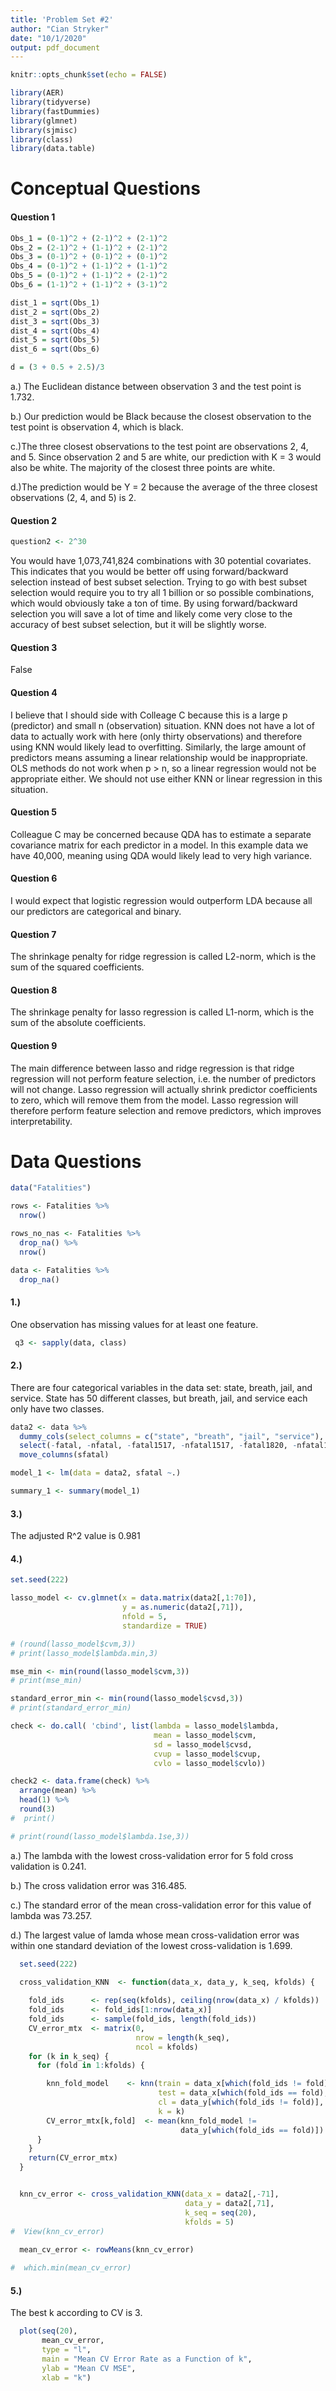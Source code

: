 ```yaml
---
title: 'Problem Set #2'
author: "Cian Stryker"
date: "10/1/2020"
output: pdf_document
---
```


```r
knitr::opts_chunk$set(echo = FALSE)

library(AER)
library(tidyverse)
library(fastDummies)
library(glmnet)
library(sjmisc)
library(class)
library(data.table)

```

# Conceptual Questions


#### Question 1

\hfill\break

```r
Obs_1 = (0-1)^2 + (2-1)^2 + (2-1)^2
Obs_2 = (2-1)^2 + (1-1)^2 + (2-1)^2  
Obs_3 = (0-1)^2 + (0-1)^2 + (0-1)^2 
Obs_4 = (0-1)^2 + (1-1)^2 + (1-1)^2
Obs_5 = (0-1)^2 + (1-1)^2 + (2-1)^2 
Obs_6 = (1-1)^2 + (1-1)^2 + (3-1)^2 

dist_1 = sqrt(Obs_1)
dist_2 = sqrt(Obs_2)
dist_3 = sqrt(Obs_3)
dist_4 = sqrt(Obs_4)
dist_5 = sqrt(Obs_5)
dist_6 = sqrt(Obs_6)

d = (3 + 0.5 + 2.5)/3
```

a.) The Euclidean distance between observation 3 and the test point is 1.732. 


b.) Our prediction would be Black because the closest observation to the test point is observation 4, which is black. 



c.)The three closest observations to the test point are observations 2, 4, and 5. Since observation 2 and 5 are white, our prediction with K = 3 would also be white. The majority of the closest three points are white. 


d.)The prediction would be Y = 2 because the average of the three closest observations (2, 4, and 5) is 2. 




#### Question 2

\hfill\break

```r
question2 <- 2^30
```

You would have 1,073,741,824 combinations with 30 potential covariates. This indicates that you would be better off using forward/backward selection instead of best subset selection. Trying to go with best subset selection would require you to try all 1 billion or so possible combinations, which would obviously take a ton of time. By using forward/backward selection you will save a lot of time and likely come very close to the accuracy of best subset selection, but it will be slightly worse. 

#### Question 3


False

#### Question 4


I believe that I should side with Colleage C because this is a large p (predictor) and small n (observation) situation. KNN does not have a lot of data to actually work with here (only thirty observations) and therefore using KNN would likely lead to overfitting. Similarly, the large amount of predictors means assuming a linear relationship would be inappropriate. OLS methods do not work when p > n, so a linear regression would not be appropriate either. We should not use either KNN or linear regression in this situation. 

#### Question 5


Colleague C may be concerned because QDA has to estimate a separate covariance matrix for each predictor in a model. In this example data we have 40,000, meaning using QDA would likely lead to very high variance. 

#### Question 6


I would expect that logistic regression would outperform LDA because all our predictors are categorical and binary.  

#### Question 7


The shrinkage penalty for ridge regression is called L2-norm, which is the sum of the squared coefficients. 

#### Question 8


The shrinkage penalty for lasso regression is called L1-norm, which is the sum of the absolute coefficients. 

#### Question 9


The main difference between lasso and ridge regression is that ridge regression will not perform feature selection, i.e. the number of predictors will not change. Lasso regression will actually shrink predictor coefficients to zero, which will remove them from the model. Lasso regression will therefore perform feature selection and remove predictors, which improves interpretability. 

\hfill\break


# Data Questions


```r

data("Fatalities")

rows <- Fatalities %>%
  nrow()

rows_no_nas <- Fatalities %>%
  drop_na() %>%
  nrow()

data <- Fatalities %>%
  drop_na()

```

#### 1.) 
One observation has missing values for at least one feature. 

```r

 q3 <- sapply(data, class)

```

#### 2.) 
There are four categorical variables in the data set: state, breath, jail, and service. State has 50 different classes, but breath, jail, and service each only have two classes. 

```r

data2 <- data %>%
  dummy_cols(select_columns = c("state", "breath", "jail", "service"), remove_selected_columns = TRUE, remove_first_dummy = TRUE) %>%
  select(-fatal, -nfatal, -fatal1517, -nfatal1517, -fatal1820, -nfatal1820, -fatal2124, -nfatal2124, -afatal) %>%
  move_columns(sfatal)

model_1 <- lm(data = data2, sfatal ~.)

summary_1 <- summary(model_1)

```

#### 3.) 
The adjusted R^2 value is 0.981

#### 4.) 

\hfill\break


```r

set.seed(222)

lasso_model <- cv.glmnet(x = data.matrix(data2[,1:70]),
                         y = as.numeric(data2[,71]),
                         nfold = 5,
                         standardize = TRUE)

# (round(lasso_model$cvm,3)) 
# print(lasso_model$lambda.min,3)

mse_min <- min(round(lasso_model$cvm,3))
# print(mse_min)

standard_error_min <- min(round(lasso_model$cvsd,3))
# print(standard_error_min)

check <- do.call( 'cbind', list(lambda = lasso_model$lambda,
                                mean = lasso_model$cvm,
                                sd = lasso_model$cvsd,
                                cvup = lasso_model$cvup,
                                cvlo = lasso_model$cvlo)) 

check2 <- data.frame(check) %>%
  arrange(mean) %>%
  head(1) %>%
  round(3)
#  print()

# print(round(lasso_model$lambda.1se,3))

```

  a.) The lambda with the lowest cross-validation error for 5 fold cross validation is 0.241.
  
  b.) The cross validation error was 316.485.
  
  c.) The standard error of the mean cross-validation error for this value of lambda was 73.257.
  
  d.) The largest value of lamda whose mean cross-validation error was within one standard deviation of the lowest cross-validation is 1.699. 



```r

  set.seed(222)

  cross_validation_KNN  <- function(data_x, data_y, k_seq, kfolds) {
    
    fold_ids      <- rep(seq(kfolds), ceiling(nrow(data_x) / kfolds))
    fold_ids      <- fold_ids[1:nrow(data_x)]
    fold_ids      <- sample(fold_ids, length(fold_ids))
    CV_error_mtx  <- matrix(0, 
                            nrow = length(k_seq), 
                            ncol = kfolds)
    for (k in k_seq) {
      for (fold in 1:kfolds) {

        knn_fold_model    <- knn(train = data_x[which(fold_ids != fold),],
                                 test = data_x[which(fold_ids == fold),],
                                 cl = data_y[which(fold_ids != fold)],
                                 k = k)
        CV_error_mtx[k,fold]  <- mean(knn_fold_model !=
                                      data_y[which(fold_ids == fold)])
      }
    }
    return(CV_error_mtx)
  }


  knn_cv_error <- cross_validation_KNN(data_x = data2[,-71],
                                       data_y = data2[,71],
                                       k_seq = seq(20),
                                       kfolds = 5)
#  View(knn_cv_error)
  
  mean_cv_error <- rowMeans(knn_cv_error)

#  which.min(mean_cv_error)

```
#### 5.) 
The best k according to CV is 3. 

```r

  plot(seq(20),
       mean_cv_error,
       type = "l",
       main = "Mean CV Error Rate as a Function of k",
       ylab = "Mean CV MSE",
       xlab = "k")
```

